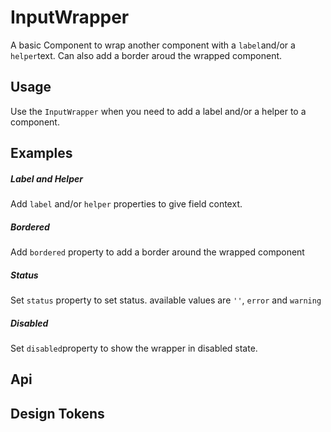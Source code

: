 
<Meta of={KitInputWrapperStories} />

# InputWrapper

A basic Component to wrap another component with a `label`and/or a `helper`text. Can also add a border aroud the wrapped component.

## Usage

Use the `InputWrapper` when you need to add a label and/or a helper to a component.

## Examples

##### Label and Helper

Add `label` and/or `helper` properties to give field context.

<CustomCanvas content={Examples.Basic} source={Sources.Basic} id="input-basic" />


##### Bordered

Add `bordered` property to add a border around the wrapped component

<CustomCanvas content={Examples.Border} source={Sources.Border} id="input-wrapper-border" />

##### Status

Set `status` property to set status. available values are `''`, `error` and `warning`

<CustomCanvas content={Examples.Status} source={Sources.Status} id="input-wrapper-status" />

##### Disabled

Set `disabled`property to show the wrapper in disabled state.

<CustomCanvas content={Examples.Disabled} source={Sources.Disabled} id="input-wrapper-disabled" />

## Api

<Canvas of={KitInputWrapperStories.Api} />

<Controls of={KitInputWrapperStories.Api} />


## Design Tokens

<DesignTokens path="components.InputWrapper" tokens={fields?.components?.InputWrapper} />